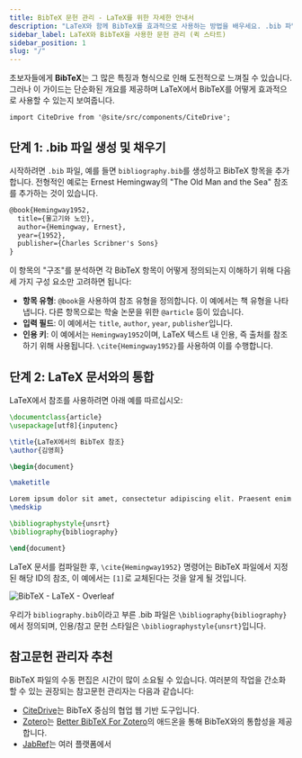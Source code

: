 ```yaml
---
title: BibTeX 문헌 관리 - LaTeX를 위한 자세한 안내서
description: "LaTeX와 함께 BibTeX를 효과적으로 사용하는 방법을 배우세요. .bib 파일 생성에서 LaTeX 문서와의 통합까지."
sidebar_label: LaTeX와 BibTeX을 사용한 문헌 관리 (퀵 스타트)
sidebar_position: 1
slug: "/"
---
```


초보자들에게 **BibTeX**는 그 많은 특징과 형식으로 인해 도전적으로 느껴질 수 있습니다. 그러나 이 가이드는 단순화된 개요를 제공하며 LaTeX에서 BibTeX를 어떻게 효과적으로 사용할 수 있는지 보여줍니다.


```mdx-code-block
import CiteDrive from '@site/src/components/CiteDrive';
```
<CiteDrive /> 

## 단계 1: .bib 파일 생성 및 채우기

시작하려면 `.bib` 파일, 예를 들면 `bibliography.bib`를 생성하고 BibTeX 항목을 추가합니다. 전형적인 예로는 Ernest Hemingway의 "The Old Man and the Sea" 참조를 추가하는 것이 있습니다.

```latex
@book{Hemingway1952,
  title={물고기와 노인},
  author={Hemingway, Ernest},
  year={1952},
  publisher={Charles Scribner's Sons}
}
```

이 항목의 "구조"를 분석하면 각 BibTeX 항목이 어떻게 정의되는지 이해하기 위해 다음 세 가지 구성 요소만 고려하면 됩니다:

- **항목 유형**: `@book`을 사용하여 참조 유형을 정의합니다. 이 예에서는 책 유형을 나타냅니다. 다른 항목으로는 학술 논문을 위한 `@article` 등이 있습니다.
- **입력 필드**: 이 예에서는 `title`, `author`, `year`, `publisher`입니다.
- **인용 키**: 이 예에서는 `Hemingway1952`이며, LaTeX 텍스트 내 인용, 즉 출처를 참조하기 위해 사용됩니다. `\cite{Hemingway1952}`를 사용하여 이를 수행합니다.

## 단계 2: LaTeX 문서와의 통합

LaTeX에서 참조를 사용하려면 아래 예를 따르십시오:

```latex
\documentclass{article}
\usepackage[utf8]{inputenc}

\title{LaTeX에서의 BibTeX 참조}
\author{김영희}

\begin{document}

\maketitle

Lorem ipsum dolor sit amet, consectetur adipiscing elit. Praesent enim urna, dapibus et bibendum vel, consectetur et turpis. Cras a molestie nulla. \cite{Hemingway1952}
\medskip

\bibliographystyle{unsrt}
\bibliography{bibliography}

\end{document}
```

LaTeX 문서를 컴파일한 후, `\cite{Hemingway1952}` 명령어는 BibTeX 파일에서 지정된 해당 ID의 참조, 이 예에서는 `[1]`로 교체된다는 것을 알게 될 것입니다.

![BibTeX - LaTeX - Overleaf](@site/static/img/tutorial/LaTeX_Overleaf_BibTeX-Example.png)

우리가 `bibliography.bib`이라고 부른 .bib 파일은 `\bibliography{bibliography}`에서 정의되며, 인용/참고 문헌 스타일은 `\bibliographystyle{unsrt}`입니다.

## 참고문헌 관리자 추천

BibTeX 파일의 수동 편집은 시간이 많이 소요될 수 있습니다. 여러분의 작업을 간소화할 수 있는 권장되는 참고문헌 관리자는 다음과 같습니다:

- [CiteDrive](https://www.citedrive.com/)는 BibTeX 중심의 협업 웹 기반 도구입니다.
- [Zotero](https://www.zotero.org/)는 [Better BibTeX For Zotero](https://retorque.re/zotero-better-bibtex/)의 애드온을 통해 BibTeX와의 통합성을 제공합니다.
- [JabRef](https://www.jabref.org/)는 여러 플랫폼에서